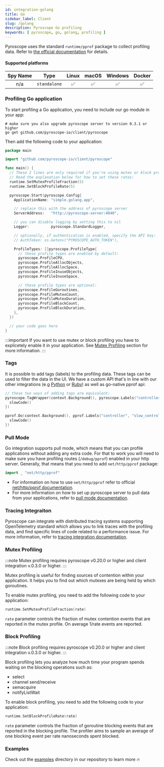 ```yaml
---
id: integration-golang
title: Go
sidebar_label: Client
slug: /golang
description: Pyroscope Go profiling
keywords: [ pyroscope, go, golang, profiling ]
---
```


Pyroscope uses the standard `runtime/pprof` package to collect profiling data. Refer to
[the official documentation](https://golang.org/doc/diagnostics#profiling) for details.


#### Supported platforms

| Spy Name     | Type         | Linux | macOS | Windows | Docker |
|:------------:|:------------:|:-----:|:-----:|:-------:|:------:|
| n/a          | `standalone` |   ✅  |   ✅  |    ✅   |   ✅   |


### Profiling Go application

To start profiling a Go application, you need to include our go module in your app:
```
# make sure you also upgrade pyroscope server to version 0.3.1 or higher
go get github.com/pyroscope-io/client/pyroscope
```

Then add the following code to your application:

```go
package main

import "github.com/pyroscope-io/client/pyroscope"

func main() {
  // These 2 lines are only required if you're using mutex or block profiling
  // Read the explanation below for how to set these rates:
  runtime.SetMutexProfileFraction(5)
  runtime.SetBlockProfileRate(5)

  pyroscope.Start(pyroscope.Config{
    ApplicationName: "simple.golang.app",

    // replace this with the address of pyroscope server
    ServerAddress:   "http://pyroscope-server:4040",

    // you can disable logging by setting this to nil
    Logger:          pyroscope.StandardLogger,

    // optionally, if authentication is enabled, specify the API key:
    // AuthToken: os.Getenv("PYROSCOPE_AUTH_TOKEN"),

    ProfileTypes: []pyroscope.ProfileType{
      // these profile types are enabled by default:
      pyroscope.ProfileCPU,
      pyroscope.ProfileAllocObjects,
      pyroscope.ProfileAllocSpace,
      pyroscope.ProfileInuseObjects,
      pyroscope.ProfileInuseSpace,

      // these profile types are optional:
      pyroscope.ProfileGoroutines,
      pyroscope.ProfileMutexCount,
      pyroscope.ProfileMutexDuration,
      pyroscope.ProfileBlockCount,
      pyroscope.ProfileBlockDuration,
    },
  })

  // your code goes here
}
```

:::important
If you want to use mutex or block profiling you have to explicetely enable it in your application. See [Mutex Profiling](#mutex-profiling) section for more information.
:::

### Tags

It is possible to add tags (labels) to the profiling data. These tags can be used to filter the data in the UI. We have a custom API that's in line with our other integrations (e.g [Python](/docs/python) or [Ruby](/docs/ruby)) as well as go-native pprof api:

```go
// these two ways of adding tags are equivalent:
pyroscope.TagWrapper(context.Background(), pyroscope.Labels("controller", "slow_controller"), func(c context.Context) {
  slowCode()
})

pprof.Do(context.Background(), pprof.Labels("controller", "slow_controller"), func(c context.Context) {
  slowCode()
})
```



### Pull Mode

Go integration supports pull mode, which means that you can profile applications without adding any extra code. For that to work you will need to make sure you have profiling routes (`/debug/pprof`) enabled in your http server. Generally, that means that you need to add `net/http/pprof` package:
```go
import _ "net/http/pprof"
```


* For information on how to use `net/http/pprof` refer to official [net/http/pprof documentation](https://pkg.go.dev/net/http/pprof).
* For more information on how to set up pyroscope server to pull data from your applications, refer to [pull mode documentation](/docs/golang-pull-mode).

### Tracing Integraiton

Pyroscope can integrate with distributed tracing systems supporting OpenTelemetry standard which allows you to link
traces with the profiling data, and find specific lines of code related to a performance issue. For more information,
refer to [tracing integration documentation](/docs/golang-tracing).

### Mutex Profiling

:::note
Mutex profiling requires pyroscope v0.20.0 or higher and client integration v.0.3.0 or higher.
:::

Mutex profiling is useful for finding sources of contention within your application. It helps you to find out which mutexes are being held by which goroutines.

To enable mutex profiling, you need to add the following code to your application:
```go
runtime.SetMutexProfileFraction(rate)
```

`rate` parameter controls the fraction of mutex contention events that are reported in the mutex profile. On average 1/rate events are reported.


### Block Profiling

:::note
Block profiling requires pyroscope v0.20.0 or higher and client integration v.0.3.0 or higher.
:::

Block profiling lets you analyze how much time your program spends waiting on the blocking operations such as:
* select
* channel send/receive
* semacquire
* notifyListWait

To enable block profiling, you need to add the following code to your application:
```go
runtime.SetBlockProfileRate(rate)
```

`rate` parameter controls the fraction of goroutine blocking events that are reported in the blocking profile. The profiler aims to sample an average of one blocking event per rate nanoseconds spent blocked.

### Examples

Check out the [examples](https://github.com/pyroscope-io/pyroscope/tree/main/examples/golang-push) directory in our repository to learn more 🔥
